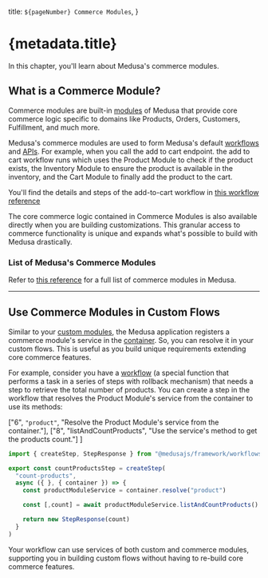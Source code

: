   title: `${pageNumber} Commerce Modules`,
}

# {metadata.title}

In this chapter, you'll learn about Medusa's commerce modules.

## What is a Commerce Module?

Commerce modules are built-in [modules](../modules/page.mdx) of Medusa that provide core commerce logic specific to domains like Products, Orders, Customers, Fulfillment, and much more.

Medusa's commerce modules are used to form Medusa's default [workflows](!resources!/medusa-workflows-reference) and [APIs](!api!/store). For example, when you call the add to cart endpoint. the add to cart workflow runs which uses the Product Module to check if the product exists, the Inventory Module to ensure the product is available in the inventory, and the Cart Module to finally add the product to the cart.

<Note title="Tip">

You'll find the details and steps of the add-to-cart workflow in [this workflow reference](!resources!/references/medusa-workflows/addToCartWorkflow)

</Note>

The core commerce logic contained in Commerce Modules is also available directly when you are building customizations. This granular access to commerce functionality is unique and expands what's possible to build with Medusa drastically.

### List of Medusa's Commerce Modules

Refer to [this reference](!resources!/commerce-modules) for a full list of commerce modules in Medusa.

---

## Use Commerce Modules in Custom Flows

Similar to your [custom modules](../modules/page.mdx), the Medusa application registers a commerce module's service in the [container](../medusa-container/page.mdx). So, you can resolve it in your custom flows. This is useful as you build unique requirements extending core commerce features.

For example, consider you have a [workflow](../workflows/page.mdx) (a special function that performs a task in a series of steps with rollback mechanism) that needs a step to retrieve the total number of products. You can create a step in the workflow that resolves the Product Module's service from the container to use its methods:

  ["6", `"product"`, "Resolve the Product Module's service from the container."],
  ["8", "listAndCountProducts", "Use the service's method to get the products count."]
]

```ts highlights={highlights}
import { createStep, StepResponse } from "@medusajs/framework/workflows-sdk"

export const countProductsStep = createStep(
  "count-products",
  async ({ }, { container }) => {
    const productModuleService = container.resolve("product")

    const [,count] = await productModuleService.listAndCountProducts()

    return new StepResponse(count)
  }
)
```

Your workflow can use services of both custom and commerce modules, supporting you in building custom flows without having to re-build core commerce features.

